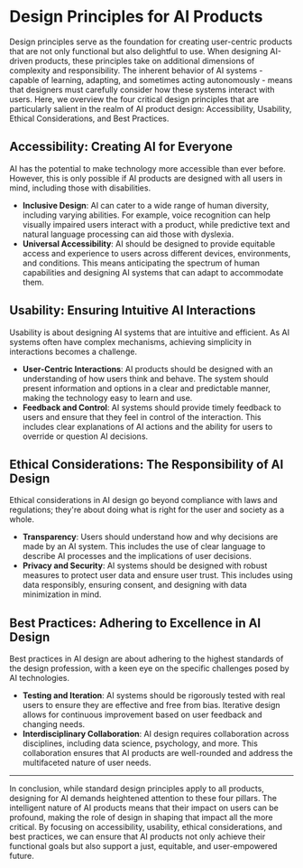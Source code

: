 # Design Principles for AI Products

Design principles serve as the foundation for creating user-centric products that are not only functional but also delightful to use. When designing AI-driven products, these principles take on additional dimensions of complexity and responsibility. The inherent behavior of AI systems - capable of learning, adapting, and sometimes acting autonomously - means that designers must carefully consider how these systems interact with users. Here, we overview the four critical design principles that are particularly salient in the realm of AI product design: Accessibility, Usability, Ethical Considerations, and Best Practices.

## Accessibility: Creating AI for Everyone

AI has the potential to make technology more accessible than ever before. However, this is only possible if AI products are designed with all users in mind, including those with disabilities.

- **Inclusive Design**: AI can cater to a wide range of human diversity, including varying abilities. For example, voice recognition can help visually impaired users interact with a product, while predictive text and natural language processing can aid those with dyslexia.
- **Universal Accessibility**: AI should be designed to provide equitable access and experience to users across different devices, environments, and conditions. This means anticipating the spectrum of human capabilities and designing AI systems that can adapt to accommodate them.

## Usability: Ensuring Intuitive AI Interactions

Usability is about designing AI systems that are intuitive and efficient. As AI systems often have complex mechanisms, achieving simplicity in interactions becomes a challenge.

- **User-Centric Interactions**: AI products should be designed with an understanding of how users think and behave. The system should present information and options in a clear and predictable manner, making the technology easy to learn and use.
- **Feedback and Control**: AI systems should provide timely feedback to users and ensure that they feel in control of the interaction. This includes clear explanations of AI actions and the ability for users to override or question AI decisions.

## Ethical Considerations: The Responsibility of AI Design

Ethical considerations in AI design go beyond compliance with laws and regulations; they're about doing what is right for the user and society as a whole.

- **Transparency**: Users should understand how and why decisions are made by an AI system. This includes the use of clear language to describe AI processes and the implications of user decisions.
- **Privacy and Security**: AI systems should be designed with robust measures to protect user data and ensure user trust. This includes using data responsibly, ensuring consent, and designing with data minimization in mind.

## Best Practices: Adhering to Excellence in AI Design

Best practices in AI design are about adhering to the highest standards of the design profession, with a keen eye on the specific challenges posed by AI technologies.

- **Testing and Iteration**: AI systems should be rigorously tested with real users to ensure they are effective and free from bias. Iterative design allows for continuous improvement based on user feedback and changing needs.
- **Interdisciplinary Collaboration**: AI design requires collaboration across disciplines, including data science, psychology, and more. This collaboration ensures that AI products are well-rounded and address the multifaceted nature of user needs.

---

In conclusion, while standard design principles apply to all products, designing for AI demands heightened attention to these four pillars. The intelligent nature of AI products means that their impact on users can be profound, making the role of design in shaping that impact all the more critical. By focusing on accessibility, usability, ethical considerations, and best practices, we can ensure that AI products not only achieve their functional goals but also support a just, equitable, and user-empowered future.
